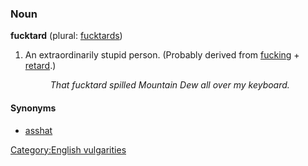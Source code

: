 ===Noun===
'''fucktard''' (plural: [[fucktards]])
#An extraordinarily stupid person.  (Probably derived from [[fucking]] + [[retard]].)
#: ''That fucktard spilled Mountain Dew all over my keyboard.''

====Synonyms====
*[[asshat]]

[[Category:English vulgarities]]